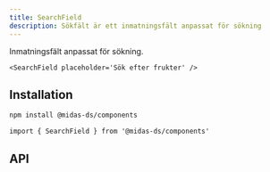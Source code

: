 ```yaml
---
title: SearchField
description: Sökfält är ett inmatningsfält anpassat för sökning
---
```



<ComponentHeader
  name='SearchField'
  friendlyName='Sökfält'
/>

Inmatningsfält anpassat för sökning.

```tsx
<SearchField placeholder='Sök efter frukter' />
```

<div className='card'>
  <SearchField placeholder='Sök efter frukter' />
</div>

## Installation

```bash npm2yarn
npm install @midas-ds/components
```

```tsx
import { SearchField } from '@midas-ds/components'
```

## API

<PropTable name='SearchField' />
